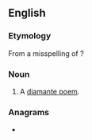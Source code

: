 ==English==

===Etymology===
From a misspelling of {{m|en|diamante}}?

===Noun===
{{en-noun}}

# A [[diamante poem]].

===Anagrams===
* {{anagrams|en|dominate|nematoid|ominated}}